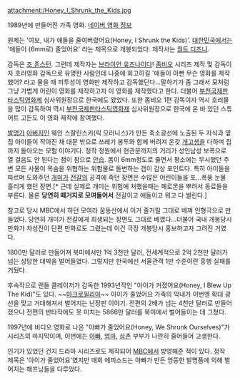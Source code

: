 attachment:/Honey_I_Shrunk_the_Kids.jpg

1989년에 만들어진 가족 영화. [http://movie.naver.com/movie/bi/mi/photoView.nhn?code=10781 네이버 영화 정보]

원제는 '여보, 내가 애들을 줄여버렸어요(Honey, I Shrunk the Kids)'. [[대한민국]]에서는 '애들이 (6mm로) 줄었어요' 라는 제목으로 개봉되었다. 제작사는 [[월트 디즈니]].

감독은 [[조 존스턴]]. 그런데 제작자는 [[브라이언 유즈나]]이다! [[좀비오]] 시리즈 제작 및 감독이자 호러영화 감독으로 유명한 사람인데 나중에 회고하길 '애들이 아빤 무슨 영화를 제작했어? 라고 물을 때 피투성이 영화만 제작하고 감독했단다...말하기가 좀 그래서 모처럼 그냥 가볍게 어린이 영화를 제작하고자 이 영화를 제작했다고 한다. 더불어 [[부천국제판타스틱영화제]] 심사위원장으로 한국에도 왔었다. 또한 좀비오 1편 감독이자 역시 호러물을 많이 감독하여 역시 [[부천국제판타스틱영화제]] 심사위원장으로 한국에 온 바 있던 스튜어트 고든도 이 영화 제작에 참여했다.

[[발명가]] [[아버지]]인 웨인 스잘린스키(릭 모러니스)가 만든 축소광선에 노출된 두 자식과 옆집 아이들이 작아진 채 대문 밖으로 쓰레기 봉투와 함께 버려져 온갖 [[개고생]]을 다하며 집까지 돌아오는 모험 이야기다. 정작 정원에서 현관문까지의 거리가 성인남성 보폭으로 열 걸음도 안 된다는 점이 참으로 [[안습]]. 몸이 6mm정도로 줄면서 평소에는 무시했던 주변 모든 사물이 목숨을 위협하는 위험물로 돌변하는 갭이 감상 포인트다. 특히 아이들을 따르며 도와주던 [[개미]]가 [[전갈]]의 공격에 죽던 장면은 수많은 어린이들을 포...폭풍 눈물 흘리게 했던 장면.[* 근데 실제로 개미는 위험에 처했을때는 페로몬을 뿌려서 동료들을 부른다. 물론 '''당연히 떼거지로 모여들어서''' 전갈이고 애들이고 뭐고 다 썰린다.]

참고로 당시 MBC에서 하던 모여라 꿈동산에서 이거 줄거릴 그대로 베껴 인형극으로 만들었다. 당연히 개미가 전갈에게 희생되는 장면도 그대로 베꼈다...더불어 국내 개봉당시 만화가 차성진이 단편 만화로도 그렸는데 이건 극장 개봉당시 홍보하고자 그려진 거였다.

1800만 달러로 만들어져 북미에서만 1억 3천만 달러, 전세계적으로 2억 2천만 달러가 넘는 상당한 대박을 벌어들였다. 그렇지만 한국에선 서울관객 1만 수준이란 흥행 실패를 거뒀다.

후속작으로 랜들 클레이저가 감독한 1993년작인 "아이가 커졌어요(Honey, I Blew Up The Kid)"도 있다. ~~[[마크로필리아]]~~ 아이가 줄었어요 가족의 막내가 이번엔 확대 광선을 맞고 거대해져서 벌어지는 난장판 이야기. 전편의 2배가 넘는 4천만 달러로 만들어졌으나 전편의 반타작에도 못 미치는 5866만 달러를 북미에서 벌어들이는 데 그쳤다.

1997년에 비디오 영화로 나온 "아빠가 줄었어요(Honey, We Shrunk Ourselves)"가 시리즈의 마지막이며, 이번에는 [[아빠]], [[엄마]], [[삼촌]] 부부가 나란히 줄어들어 고생한다.

인기가 있었던 건지 드라마 시리즈로도 제작되어 [[MBC]]에서 방영해준 적이 있다. 정작 제목은 '아이가 줄었어요'였지만 매회 에피소드는 아빠가 만든 엉뚱한 발명품에 의해 벌어지는 해프닝들을 다루었다.
